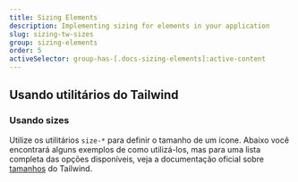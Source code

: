 ```yaml
---
title: Sizing Elements
description: Implementing sizing for elements in your application
slug: sizing-tw-sizes
group: sizing-elements
order: 5
activeSelector: group-has-[.docs-sizing-elements]:active-content
---
```


## Usando utilitários do Tailwind
### Usando sizes

Utilize os utilitários `size-*` para definir o tamanho de um ícone. Abaixo você encontrará alguns exemplos de como utilizá-los, mas para uma lista completa das opções disponíveis, veja a documentação oficial sobre [tamanhos](https://tailwindcss.com/docs/size) do Tailwind.

